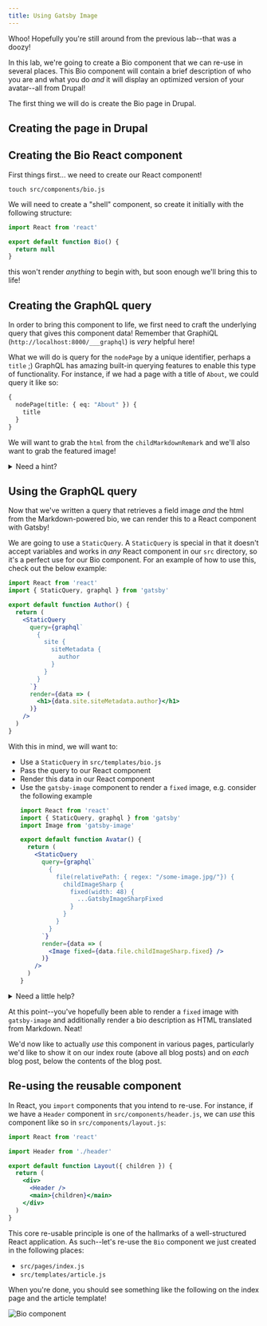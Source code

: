 ```yaml
---
title: Using Gatsby Image
---
```


Whoo! Hopefully you're still around from the previous lab--that was a doozy!

In this lab, we're going to create a Bio component that we can re-use in several places. This Bio component will contain a brief description of who you are and what you do _and_ it will display an optimized version of your avatar--all from Drupal!

The first thing we will do is create the Bio page in Drupal.

## Creating the page in Drupal

<!-- TODO: show how to create a page with Drupal -->

## Creating the Bio React component

First things first... we need to create our React component!

```shell
touch src/components/bio.js
```

We will need to create a "shell" component, so create it initially with the following structure:

```jsx
import React from 'react'

export default function Bio() {
  return null
}
```

this won't render _anything_ to begin with, but soon enough we'll bring this to life!

## Creating the GraphQL query

In order to bring this component to life, we first need to craft the underlying query that gives this component data! Remember that GraphiQL (`http://localhost:8000/___graphql`) is _very_ helpful here!

What we will do is query for the `nodePage` by a unique identifier, perhaps a `title` ;) GraphQL has amazing built-in querying features to enable this type of functionality. For instance, if we had a page with a title of `About`, we could query it like so:

```graphql
{
  nodePage(title: { eq: "About" }) {
    title
  }
}
```

We will want to grab the `html` from the `childMarkdownRemark` and we'll also want to grab the featured image!

<details>
  <summary>Need a hint?</summary>

  ```graphql
  {
    bio: nodePage(title:{eq:"Bio"}) {
      relationships {
        field_image {
          relationships {
            field_media_image {
              localFile {
                # note the below is not supported in GraphiQL
                # but it will work in your React component!
                childImageSharp {
                  fixed(height:48) {
                    ...GatsbyImageSharpFixed
                  }
                }
              }
            }
          }
        }
      }
      fields {
        markdownBody {
          childMarkdownRemark {
            html
          }
        }
      }
    }
  }
  ```

</details>

## Using the GraphQL query

Now that we've written a query that retrieves a field image _and_ the html from the Markdown-powered bio, we can render this to a React component with Gatsby!

We are going to use a `StaticQuery`. A `StaticQuery` is special in that it doesn't accept variables and works in _any_ React component in our `src` directory, so it's a perfect use for our Bio component. For an example of how to use this, check out the below example:

```jsx
import React from 'react'
import { StaticQuery, graphql } from 'gatsby'

export default function Author() {
  return (
    <StaticQuery
      query={graphql`
        {
          site {
            siteMetadata {
              author
            }
          }
        }
      `}
      render={data => (
        <h1>{data.site.siteMetadata.author}</h1>
      )}
    />
  )
}
```

With this in mind, we will want to:

- Use a `StaticQuery` in `src/templates/bio.js`
- Pass the query to our React component
- Render this data in our React component
- Use the `gatsby-image` component to render a `fixed` image, e.g. consider the following example
    ```jsx
    import React from 'react'
    import { StaticQuery, graphql } from 'gatsby'
    import Image from 'gatsby-image'

    export default function Avatar() {
      return (
        <StaticQuery
          query={graphql`
            {
              file(relativePath: { regex: "/some-image.jpg/"}) {
                childImageSharp {
                  fixed(width: 48) {
                    ...GatsbyImageSharpFixed
                  }
                }
              }
            }
          `}
          render={data => (
            <Image fixed={data.file.childImageSharp.fixed} />
          )}
        />
      )
    }
    ```

<details>
  <summary>Need a little help?</summary>

  ```jsx
  import React from 'react'
  import { StaticQuery, graphql } from 'gatsby'
  import Image from 'gatsby-image'

  import styles from './bio.module.css'

  export default function Bio() {
    return (
      <StaticQuery
        query={graphql`
          {
            bio: nodePage(title:{eq:"Bio"}) {
              relationships {
                field_image {
                  relationships {
                    field_media_image {
                      localFile {
                        childImageSharp {
                            fixed(height:48) {
                              ...GatsbyImageSharpFixed
                            }
                          }
                      }
                    }
                  }
                }
              }
              fields {
                markdownBody {
                  childMarkdownRemark {
                    html
                  }
                }
              }
            }
          }
        `}
        render={data => (
          (
            <div className={styles.bio}>
              <Image className={styles.avatar} fixed={data.bio.relationships.field_image.relationships.field_media_image.localFile.childImageSharp.fixed} />
              <div className={styles.description} dangerouslySetInnerHTML={{ __html: data.bio.fields.markdownBody.childMarkdownRemark.html }} />
            </div>
          )
        )}
      />
    )
  }
  ```

</details>

At this point--you've hopefully been able to render a `fixed` image with `gatsby-image` and additionally render a bio description as HTML translated from Markdown. Neat!

We'd now like to actually _use_ this component in various pages, particularly we'd like to show it on our index route (above all blog posts) and on _each_ blog post, below the contents of the blog post.

## Re-using the reusable component

In React, you `import` components that you intend to re-use. For instance, if we have a `Header` component in `src/components/header.js`, we can _use_ this component like so in `src/components/layout.js`:

```jsx
import React from 'react'

import Header from './header'

export default function Layout({ children }) {
  return (
    <div>
      <Header />
      <main>{children}</main>
    </div>
  )
}
```

This core re-usable principle is one of the hallmarks of a well-structured React application. As such--let's re-use the `Bio` component we just created in the following places:

- `src/pages/index.js`
- `src/templates/article.js`

When you're done, you should see something like the following on the index page and the article template!

![Bio component](../images/bio-component.png)
